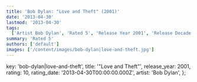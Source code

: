 ```yaml
---
title: 'Bob Dylan: "Love and Theft" (2001)'
date: '2013-04-30'
lastmod: '2013-04-30'
tags:
  ['Artist Bob Dylan', 'Rated 5', 'Release Year 2001', 'Release Decade 2000']
summary: 'Rated 5'
authors: ['default']
images: ['/content/images/bob-dylan|love-and-theft.jpg']
---
```


  key: 'bob-dylan|love-and-theft',
  title: '"Love and Theft"',
  release_year: 2001,
  rating: 10,
  rating_date: '2013-04-30T00:00:00.000Z',
  artist: 'Bob Dylan',
};

<MusicRating data={data} />
